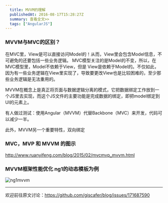 ```yaml
---
  title: MVVM的理解
  publishedAt: 2016-08-17T15:28:27Z
  summary: 查看全文>>
  tags: ["AngularJS"]
---
```


### MVVM与MVC的区别？

在MVC里，View是可以直接访问Model的！从而，View里会包含Model信息，不可避免的还要包括一些业务逻辑。 MVC模型关注的是Model的不变，所以，在MVC模型里，Model不依赖于View，但是 View是依赖于Model的。不仅如此，因为有一些业务逻辑在View里实现了，导致要更改View也是比较困难的，至少那些业务逻辑是无法重用的。

MVVM在概念上是真正将页面与数据逻辑分离的模式，它把数据绑定工作放到一个JS里去实现，而这个JS文件的主要功能是完成数据的绑定，即把model绑定到UI的元素上。

有人做过测试：使用Angular（MVVM）代替Backbone（MVC）来开发，代码可以减少一半。

此外，MVVM另一个重要特性，双向绑定
### MVC，MVP 和 MVVM 的图示

http://www.ruanyifeng.com/blog/2015/02/mvcmvp_mvvm.html

### MVVM框架性能优化 ng1的动态模板为例

![ng1mvvm](https://user-images.githubusercontent.com/8676711/46901209-3dd37880-cee2-11e8-9d6b-f66b5779e4c7.png)


---
欢迎前往原文讨论：https://github.com/giscafer/blog/issues/171687590
